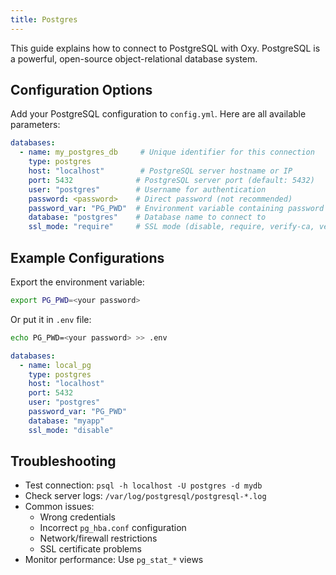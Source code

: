 ```yaml
---
title: Postgres
---
```


This guide explains how to connect to PostgreSQL with Oxy. PostgreSQL is a powerful, open-source object-relational database system.

## Configuration Options

Add your PostgreSQL configuration to `config.yml`. Here are all available parameters:

```yaml
databases:
  - name: my_postgres_db     # Unique identifier for this connection
    type: postgres
    host: "localhost"        # PostgreSQL server hostname or IP
    port: 5432              # PostgreSQL server port (default: 5432)
    user: "postgres"        # Username for authentication
    password: <password>    # Direct password (not recommended)
    password_var: "PG_PWD"  # Environment variable containing password (recommended)
    database: "postgres"    # Database name to connect to
    ssl_mode: "require"     # SSL mode (disable, require, verify-ca, verify-full)
```

## Example Configurations
<Steps>
<Step title="Prepare password environment variable">

Export the environment variable:
```sh
export PG_PWD=<your password>
```
Or put it in `.env` file:
```sh
echo PG_PWD=<your password> >> .env
```

</Step>

<Step title="Add PostgreSQL configuration">

```yaml
databases:
  - name: local_pg
    type: postgres
    host: "localhost"
    port: 5432
    user: "postgres"
    password_var: "PG_PWD"
    database: "myapp"
    ssl_mode: "disable"
```

</Step>
</Steps>

## Troubleshooting

- Test connection: `psql -h localhost -U postgres -d mydb`
- Check server logs: `/var/log/postgresql/postgresql-*.log`
- Common issues:
  - Wrong credentials
  - Incorrect `pg_hba.conf` configuration
  - Network/firewall restrictions
  - SSL certificate problems
- Monitor performance: Use `pg_stat_*` views

